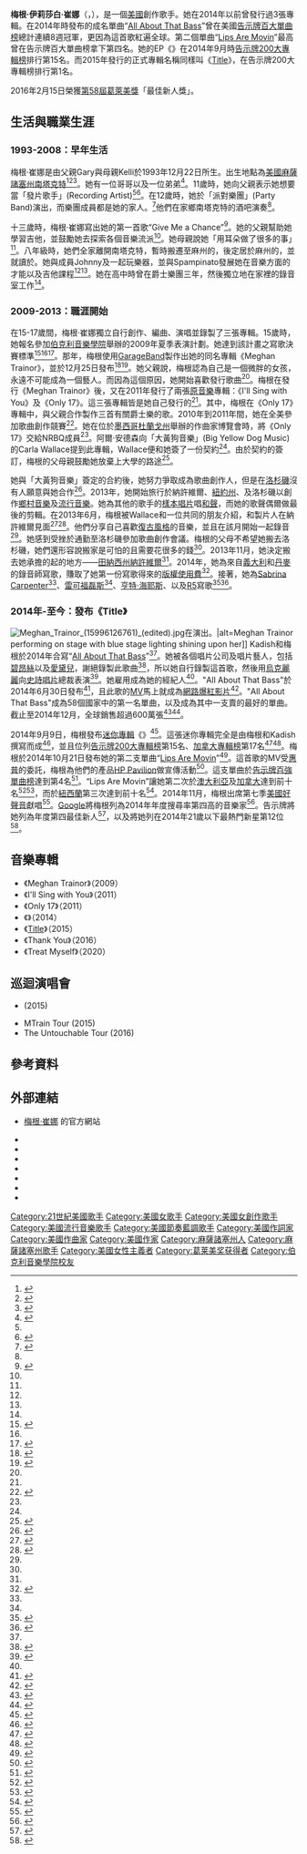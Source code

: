 {{noteTA
|G1=Show
|G2=Music
|G3=Movie
|G4=TV
|T=zh-cn:梅根·特雷纳; zh-tw:梅根·崔娜
|1=zh-cn:梅根·特雷纳; zh-tw:梅根·崔娜
|2=zh-cn:特雷纳; zh-tw:崔娜
|3=zh-tw:納許維爾;zh-cn:纳什维尔;zh-hk:納士維;
}}
{{藝人
| 姓名 = 梅根·崔娜<br/>Meghan Trainor
| 類型 = 女歌手
| 圖片 = Meghan Trainor in 2020.png
| 圖片簡介 = 2020年的梅根·崔娜
| 本名 = 
| 國籍 = {{USA}}
| 出生日期 = {{Birth date and age|year=1993|month=12|day=22}}
| 出生地點 = {{USA}}[[麻薩諸塞州|麻薩諸塞州]][[南塔克特|南塔克特]]
| 職業 = [[創作歌手|創作歌手]]
| 音樂類型 = {{hlist|[[Pop_music|流行]]|[[節奏藍調|節奏藍調]]}}
| 出道作 = “All About That Bass”
| 代表作 = “All About That Bass”<br/>“Lips Are Movin”<br/>“NO”
| 活躍年代 = 2013年-至今
| 配偶 = [[達洛·薩巴拉|達洛·薩巴拉]]（2018年結婚）
| children = 1
| 唱片公司 = [[史詩唱片|史詩唱片]]
| 網站 = {{URL|meghan-trainor.com}}
| 出生名 = Meghan Elizabeth Trainor<br>梅根·伊莉莎白·崔娜
| grammyawards = {{Awards|award=[[葛萊美獎最佳新人|最佳新人]]|year=2016年}}
}}
'''梅根·伊莉莎白·崔娜'''（{{lang|en|Meghan Elizabeth Trainor}}，{{bd|1993年|12月22日|}}），是一個[[美國|美國]]創作歌手。她在2014年以前曾發行過3張專輯。在2014年時發布的成名單曲“[[All_About_That_Bass|All About That Bass]]”曾在美國[[告示牌百大單曲榜|告示牌百大單曲榜]]總計連續8週冠軍，更因為這首歌紅遍全球。第二個單曲“[[唇唇欲动_(梅根·崔娜歌曲)|Lips Are Movin]]”最高曾在告示牌百大單曲榜拿下第四名。她的EP《{{le|Title (EP)|Title (EP)|Title}}》在2014年9月時[[告示牌200大專輯榜|告示牌200大專輯榜]]排行第15名。而2015年發行的正式專輯名稱同樣叫《[[Title|Title]]》，在告示牌200大專輯榜排行第1名。

2016年2月15日榮獲[[第58屆葛萊美獎|第58屆葛萊美獎]]「最佳新人獎」。

== 生活與職業生涯 ==
=== 1993-2008：早年生活 ===
梅根·崔娜是由父親Gary與母親Kelli於1993年12月22日所生。出生地點為[[美國|美國]][[麻薩諸塞州|麻薩諸塞州]][[南塔克特|南塔克特]]<ref name="All Music bio">{{cite web | url=http://www.allmusic.com/artist/meghan-trainor-mn0002811293/biography | title=Meghan Trainor Artist Biography by Mark Deming | publisher=All Music | accessdate=2015-04-22 | archive-date=2019-03-31 | archive-url=https://web.archive.org/web/20190331181435/https://www.allmusic.com/artist/meghan-trainor-mn0002811293/biography | dead-url=no }}</ref><ref name="billboard bio">{{cite web | url=http://www.billboard.com/artist/6155878/meghan-trainor/biography | title=Meghan Trainor Biography | publisher=Billboard Magazine | accessdate=2015-04-22 | author=Mark Deming | archive-date=2015-04-20 | archive-url=https://web.archive.org/web/20150420005129/http://www.billboard.com/artist/6155878/meghan-trainor/biography | dead-url=no }}</ref><ref name="DS">{{cite web|author=Exley, Peter|url=http://www.digitalspy.co.uk/showbiz/feature/a601935/10-things-about-meghan-trainor.html#~oZxqAy8kUdvt6Z|title=10 Things About... Meghan Trainor|publisher=[[Digital_Spy|Digital Spy]]. [[Hearst_Magazines_UK|Hearst Magazines UK]]|date=2014-10-20|accessdate=2014-12-26|archive-date=2014-12-24|archive-url=https://web.archive.org/web/20141224041815/http://www.digitalspy.co.uk/showbiz/feature/a601935/10-things-about-meghan-trainor.html#~oZxqAy8kUdvt6Z|dead-url=no}}</ref>。她有一位哥哥以及一位弟弟<ref name="Jim Sullivan">{{cite news|author=Sullivan, Jim|url=http://www.capecodtimes.com/article/20140830/ENTERTAIN/140829518?template=printart|title=Meghan Trainor hits big time with 'All About That Bass'|work=[[Cape_Cod_Times|Cape Cod Times]]|publisher=[[Local_Media_Group|Local Media Group]]|date=2014-08-30|accessdate=2014-12-25|archive-date=2014-12-25|archive-url=https://web.archive.org/web/20141225021049/http://www.capecodtimes.com/article/20140830/ENTERTAIN/140829518?template=printart|dead-url=no}}</ref>。11歲時，她向父親表示她想要當「發片歌手」(Recording Artist)<ref name="Jim Sullivan"/><ref name="Glamour">{{cite news|author=Eidell, Lynsey|url=http://www.glamour.com/entertainment/blogs/obsessed/2014/09/meghan-trainor-all-about-that-bass-video|title=Meghan Trainor|work=[[Glamour_(magazine)|Glamour]]|publisher=[[Condé_Nast_Publications|Condé Nast Publications]]|date=2014-09-05|accessdate=2014-12-26|archive-date=2014-12-24|archive-url=https://web.archive.org/web/20141224055037/http://www.glamour.com/entertainment/blogs/obsessed/2014/09/meghan-trainor-all-about-that-bass-video|dead-url=no}}</ref>。在12歲時，她於「派對樂團」(Party Band)演出，而樂團成員都是她的家人。<ref name="Boston Globe">{{cite news|author=Sullivan, James|url=http://www.bostonglobe.com/lifestyle/style/2014/09/16/all-about-nantucket-meghan-trainor/hBHcLNeJ5u1cj97XzXXcoO/story.html|title=All About Nantucket's Meghan Trainor|work=[[The_Boston_Globe|The Boston Globe]]|date=2014-09-16|accessdate=2014-12-25|archive-date=2014-12-13|archive-url=https://web.archive.org/web/20141213130525/http://www.bostonglobe.com/lifestyle/style/2014/09/16/all-about-nantucket-meghan-trainor/hBHcLNeJ5u1cj97XzXXcoO/story.html|dead-url=no}}</ref>他們在家鄉南塔克特的酒吧演奏{{le|索卡音樂|Soca music}}<ref name="Glamour"/>。

十三歲時，梅根·崔娜寫出她的第一首歌“Give Me a Chance”<ref name="Rolling Stone">{{cite news|author=Edwards, Gavin|url=http://www.rollingstone.com/music/features/how-meghan-trainor-became-2014s-most-unlikely-pop-star-20141027|title=Meghan Trainor on How She Became 2014's Most Unlikely Pop Star|work=[[Rolling_Stone|Rolling Stone]]|publisher=[[Jann_Wenner|Jann Wenner]]|date=2014-10-27|accessdate=2014-12-25|archive-date=2014-12-23|archive-url=https://web.archive.org/web/20141223202232/http://www.rollingstone.com/music/features/how-meghan-trainor-became-2014s-most-unlikely-pop-star-20141027|dead-url=no}}</ref>。她的父親幫助她學習吉他，並鼓勵她去探索各個音樂流派<ref name="Jim Sullivan"/>。她母親說她「用耳朵做了很多的事」<ref name="Jim Sullivan"/>。八年級時，她們全家離開南塔克特，暫時搬遷至麻州的{{le|奧良(麻州)|Orleans, Massachusetts|奧良}}，後定居於麻州的{{le|北埃斯罕|North Eastham, Massachusetts|北埃斯罕}}，並就讀於{{le|瑙塞特地方高中|Nauset Regional High School}}。她與{{le|NRBQ|NRBQ}}成員Johnny及{{le|Joey Spampinato|Joey Spampinato}}一起玩樂器，並與Spampinato發展她在音樂方面的才能以及吉他課程<ref name="Jim Sullivan"/><ref name="Boston Globe"/>。她在高中時曾在爵士樂團三年，然後獨立地在家裡的錄音室工作<ref name="Jim Sullivan"/>。

=== 2009-2013：職涯開始 ===
在15-17歲間，梅根·崔娜獨立自行創作、編曲、演唱並錄製了三張專輯。15歲時，她報名參加[[伯克利音樂學院|伯克利音樂學院]]舉辦的2009年夏季表演計劃。她達到該計畫之寫歌決賽標準<ref name="berklee">{{cite web | url=https://www.berklee.edu/news/meghan-trainor | title=Meghan Trainor, Former Berklee Summer Student, Conquers Charts | publisher=Berklee College of Music | date=2014-11-20 | accessdate=2015-04-22 | author=Kimberly Ashton | archive-date=2015-05-18 | archive-url=https://web.archive.org/web/20150518170621/https://www.berklee.edu/news/meghan-trainor | dead-url=no }}</ref><ref name="Jim Sullivan"/><ref name="Billboard">{{cite news|author=Deming, Mark|url=http://www.billboard.com/artist/6155878/meghan-trainor/biography|title=Meghan Trainor – Biography|work=[[告示牌_(雜誌)|Billboard]]|publisher=[[Prometheus_Global_Media|Prometheus Global Media]]|accessdate=2014-12-25|archive-date=2014-12-13|archive-url=https://web.archive.org/web/20141213044553/http://www.billboard.com/artist/6155878/meghan-trainor/biography|dead-url=no}}</ref>。那年，梅根使用[[GarageBand|GarageBand]]製作出她的同名專輯《Meghan Trainor》，並於12月25日發布<ref name="MReg">{{cite web|url=http://itunes.apple.com/us/album/meghan-trainor/id348580749|title=iTunes – Music – Meghan Trainor by Meghan Trainor|publisher=[[Apple_Inc.|Apple Inc.]]|accessdate=2015-04-13|deadurl=yes|archiveurl=https://web.archive.org/web/20120505102313/http://itunes.apple.com/us/album/meghan-trainor/id348580749|archivedate=2012-05-05}}</ref><ref name="Radio.com">{{cite web|author=Carlin, Shannon|url=http://radio.com/2014/07/31/meghan-trainor-interview-all-about-that-bass-new-music-to-know/|title=New Music To Know: Meghan Trainor Doesn't Care if You're Ready For This Jelly|publisher=[[CBS_Radio|CBS Radio]]. [[CBS公司|CBS公司]]|date=2014-07-31|accessdate=2014-12-27|deadurl=yes|archiveurl=https://web.archive.org/web/20140819075822/http://radio.com/2014/07/31/meghan-trainor-interview-all-about-that-bass-new-music-to-know/|archivedate=2014年8月19日|df=}}</ref>。她父親說，梅根認為自己是一個微胖的女孩，永遠不可能成為一個藝人。而因為這個原因，她開始喜歡發行歌曲<ref name="Boston Globe"/>。梅根在發行《Meghan Trainor》後，又在2011年發行了兩張[[原音樂|原音樂]]專輯：《I'll Sing with You》及《Only 17》。這三張專輯皆是她自己發行的<ref name="Billboard"/>。其中，梅根在《Only 17》專輯中，與父親合作製作三首有關爵士樂的歌。2010年到2011年間，她在全美參加歌曲創作競賽<ref>{{cite web|url=http://www.durango-songwriters-expo.com/17-year-old-singersongwriterproducer-meghan-trainor.html|title=17 year old singer/songwriter/producer, Meghan Trainor|publisher=Durango Songwriters Expo|accessdate=2014-12-26|archive-url=https://web.archive.org/web/20150106063153/http://www.durango-songwriters-expo.com/17-year-old-singersongwriterproducer-meghan-trainor.html|archive-date=2015-01-06|dead-url=yes}}</ref>。她在位於[[墨西哥|墨西哥]][[杜蘭戈州|杜蘭戈州]]舉辦的作曲家博覽會時，將《Only 17》交給NRBQ成員{{le|Al Anderson (NRBQ)|阿爾·安德森|阿爾·安德森}}<ref name="Jim Sullivan"/>。阿爾·安德森向「大黃狗音樂」(Big Yellow Dog Music)的Carla Wallace提到此專輯，Wallace便和她簽了一份契約<ref name="DS"/>。由於契約的簽訂，梅根的父母親鼓勵她放棄上大學的路途<ref name="Feminism">{{cite news|author=Hampp, Andrew|url=http://www.billboard.com/articles/news/6259143/meghan-trainor-interview-all-about-that-bass-embracing-body|title=Meghan Trainor: 'I Don't Consider Myself a Feminist'|work=Billboard|publisher=Prometheus Global Media|date=2014-09-22|accessdate=2014-12-30|archive-date=2015-06-09|archive-url=https://web.archive.org/web/20150609064955/http://www.billboard.com/articles/news/6259143/meghan-trainor-interview-all-about-that-bass-embracing-body|dead-url=no}}</ref>。

她與「大黃狗音樂」簽定的合約後，她努力爭取成為歌曲創作人，但是在[[洛杉磯|洛杉磯]]沒有人願意與她合作<ref>{{cite news|author=Lipshutz, Jason|url=http://www.billboard.com/articles/columns/pop-shop/6386035/meghan-trainor-meeting-taylor-swift-at-the-grammys|title=Meghan Trainor Wants To Meet Taylor Swift at the Grammys|work=Billboard|publisher=Prometheus Global Media|date=2014-12-08|accessdate=2014-12-29|archive-date=2014-12-28|archive-url=https://web.archive.org/web/20141228181409/http://www.billboard.com/articles/columns/pop-shop/6386035/meghan-trainor-meeting-taylor-swift-at-the-grammys|dead-url=no}}</ref>。2013年，她開始旅行於納許維爾、[[紐約州|紐約州]]、及洛杉磯以創作[[鄉村音樂|鄉村音樂]]及[[流行_(音樂類型)|流行音樂]]。她為其他的歌手的[[樣本唱片|樣本唱片]]唱[[和聲|和聲]]，而她的歌聲偶爾做最後的剪輯。在2013年6月，梅根被Wallace和一位共同的朋友介紹，和製片人{{le|Kevin Kadish|Kevin Kadish}}在納許維爾見面<ref name="Cape Cod Times">{{cite news|author=Sullivan, Jim|url=http://www.capecodtimes.com/article/20140830/ENTERTAIN/140829518|title=Meghan Trainor hits big time with 'All About That Bass'|work=[[Cape_Cod_Times|Cape Cod Times]]|date=2014-08-30|accessdate=2015-06-02|archive-date=2015-05-29|archive-url=https://web.archive.org/web/20150529082618/http://www.capecodtimes.com/article/20140830/ENTERTAIN/140829518|dead-url=no}}</ref><ref name="Songwriter Universe">{{cite web|author=Kawashima, Dan|url=http://www.songwriteruniverse.com/kevin-kadish-interview-2014.htm|title=Kevin Kadish Co-Writes & Produces 'All About That Bass'|publisher=Songwriter Universe|date=2014-11-06|accessdate=2015-06-08|archive-date=2015-06-10|archive-url=https://web.archive.org/web/20150610030801/http://www.songwriteruniverse.com/kevin-kadish-interview-2014.htm|dead-url=no}}</ref>。他們分享自己喜歡[[復古風格|復古風格]]的音樂，並且在該月開始一起錄音<ref name="Songwriter Universe"/>。她感到受挫於通勤至洛杉磯參加歌曲創作會議。梅根的父母不希望她搬去洛杉磯，她們還形容說搬家是可怕的且需要花很多的錢<ref name="Jim Sullivan"/>。2013年11月，她決定搬去她承擔的起的地方——[[田納西州|田納西州]][[納許維爾|納許維爾]]<ref name="Jim Sullivan"/>。2014年，她為來自[[義大利|義大利]]和[[丹麥|丹麥]]的錄音師寫歌，賺取了她第一份寫歌得來的[[版稅|版權使用費]]<ref name="Popjustice">{{cite web|author=Robinson, Peter|url=http://www.popjustice.com/interviewsandfeatures/meghan-trainor-interview/129943/|title=Meghan Trainor interview: 'I didn't realise the world would be calling me within five weeks'|publisher=[[Popjustice|Popjustice]]. [[Peter_Robinson_(journalist)|Peter Robinson]]|date=2014-08-18|accessdate=2014-12-26|archive-date=2015-06-12|archive-url=https://web.archive.org/web/20150612175329/http://www.popjustice.com/interviewsandfeatures/meghan-trainor-interview/129943/|dead-url=no}}</ref>。接著，她為[[Sabrina_Carpenter|Sabrina Carpenter]]<ref name="DS"/>、[[雷可福磊斯|雷可福磊斯]]<ref name="Jim Sullivan"/>、[[亨特·海耶斯|亨特·海耶斯]]、以及[[R5|R5]]寫歌<ref>{{cite news|author=Elletson, Grace|url=http://www.capecodtimes.com/article/20141104/CCOLBARKER/141109884/101083?template=printart|title=High visibility: Meghan Trainor to sing at County music awards|work=Cape Cod Times|publisher=Local Media Group|date=2014-11-04|accessdate=2014-12-25|archive-date=2014-12-25|archive-url=https://web.archive.org/web/20141225020706/http://www.capecodtimes.com/article/20141104/CCOLBARKER/141109884/101083?template=printart|dead-url=no}}</ref><ref>{{cite news|author=Duboff, Josh|url=http://www.vanityfair.com/vf-hollywood/2014/10/beyonce-all-about-that-bass-meghan-trainor|title=Beyoncé Passed on Meghan Trainor's 'All About That Bass'|work=[[Vanity_Fair_(magazine)|Vanity Fair]]|publisher=[[Condé_Nast|Condé Nast]]|date=2014-10-07|accessdate=2014-12-26|archive-date=2014-12-22|archive-url=https://web.archive.org/web/20141222015626/http://www.vanityfair.com/vf-hollywood/2014/10/beyonce-all-about-that-bass-meghan-trainor|dead-url=no}}</ref>。
=== 2014年-至今：發布《Title》 ===

[[File:Meghan_Trainor_(15996126761)_(edited).jpg|thumb]]在{{le|2014年叮噹球巡迴演唱會|Jingle Ball Tour 2014}}演出。|alt=Meghan Trainor performing on stage with blue stage lighting shining upon her]]
Kadish和梅根於2014年合寫“[[All_About_That_Bass|All About That Bass]]”<ref name="Rolling Stone"/>。她被各個唱片公司及唱片藝人，包括[[碧昂絲·諾利斯|碧昂絲]]以及[[愛黛兒|愛黛兒]]，謝絕錄製此歌曲<ref name="Digital Spy">{{cite web|author=Exley, Peter|url=http://m.digitalspy.co.uk/showbiz/feature/a601935/10-things-about-meghan-trainor.html#~pevFXR5eKmSYL2|title=10 things about... Meghan Trainor|publisher=[[Digital_Spy|Digital Spy]]|date=2014-10-20|accessdate=2015-06-03|deadurl=yes|archiveurl=https://web.archive.org/web/20150701174945/http://m.digitalspy.co.uk/showbiz/feature/a601935/10-things-about-meghan-trainor.html#~pevFXR5eKmSYL2|archivedate=2015年7月1日|df=}}</ref>，所以她自行錄製這首歌，然後用[[烏克麗麗|烏克麗麗]]向[[史詩唱片|史詩唱片]]總裁{{le|L.A. Reid|L.A. Reid}}表演<ref name="Gary">{{cite news|author=Trust, Gary|url=http://www.billboard.com/articles/columns/chart-beat/6191069/meghan-trainor-on-all-about-that-bass-its-about-loving-your-body|title=Meghan Trainor On 'All About That Bass': It's About 'Loving Your Body ... And Your Booty' (Q&A)|work=Billboard|publisher=Prometheus Global Media|date=2014-07-29|accessdate=2014-12-26|archive-date=2014-12-19|archive-url=https://web.archive.org/web/20141219070729/http://www.billboard.com/articles/columns/chart-beat/6191069/meghan-trainor-on-all-about-that-bass-its-about-loving-your-body|dead-url=no}}</ref>。她雇用{{le|Troy Carter|Troy Carter (music industry)}}成為她的經紀人<ref name="Feminism"/>。"All About That Bass"於2014年6月30日發布<ref name="Aus1">{{cite web|url=http://at.7digital.com/artist/meghan-trainor/release/all-about-that-bass|title=All About That Bass|publisher=[[7digital|7digital]] (AT) (in German)|accessdate=2014-11-27|archiveurl=https://web.archive.org/web/20141208150852/https://at.7digital.com/artist/meghan-trainor/release/all-about-that-bass|archivedate=2014-12-08|deadurl=yes}}</ref>，且此歌的[[音樂影片|MV]]馬上就成為[[網路爆紅短片|網路爆紅影片]]<ref name="Miles Raymer">{{cite news|author=Raymer, Miles|url=http://music-mix.ew.com/2014/08/01/meghan-trainor-all-about-that-bass/|title=Pop phenomenon Meghan Trainor talks her viral hit 'All About That Bass'|work=Entertainment Weekly|publisher=Time Inc.|date=2014-08-01|accessdate=2014-12-26|archive-date=2015-01-14|archive-url=https://web.archive.org/web/20150114072023/http://music-mix.ew.com/2014/08/01/meghan-trainor-all-about-that-bass/|dead-url=no}}</ref>。"All About That Bass"成為58個國家中的第一名單曲，以及成為其中一支賣的最好的單曲。截止至2014年12月，全球銷售超過600萬張<ref name="Source">{{cite news|url=http://thesource.com/2014/11/04/meghan-trainer-announces-her-2015-north-american-that-bass-tour/|title=Meghan Trainor Announces Her 2015 North American 'That Bass Tour'|work=[[The_Source_(magazine)|The Source]]|publisher=The NorthStar Group|date=2014-11-04|accessdate=2014-12-23|archive-date=2014-11-14|archive-url=https://web.archive.org/web/20141114090841/http://thesource.com/2014/11/04/meghan-trainer-announces-her-2015-north-american-that-bass-tour/|dead-url=no}}</ref><ref>{{cite web|url=http://www.worldmusicawards.com/index.php/news/gods-all-those-asian-girl-groups-akb-48-landing-their-18th-world-no1-single-week/|title=The Gods Of All Those Asian Girl Groups, AKB 48, Landing Their 18th World No.1 Single Of The Week!|publisher=[[World_Music_Awards|World Music Awards]]|date=2014-12-06|accessdate=2014-12-06|archive-date=2014-12-13|archive-url=https://web.archive.org/web/20141213012342/http://www.worldmusicawards.com/index.php/news/gods-all-those-asian-girl-groups-akb-48-landing-their-18th-world-no1-single-week/|dead-url=no}}</ref>。

2014年9月9日，梅根發布[[迷你專輯|迷你專輯]]《{{le|Title (EP)|Title (EP)|Title}}》<ref>{{cite web|url=https://itunes.apple.com/us/album/title-ep/id914382826|title=Title – EP by Meghan Trainor|publisher=iTunes Store (US). Apple Inc.|accessdate=2014-10-03|archiveurl=https://web.archive.org/web/20141003042322/https://itunes.apple.com/us/album/title-ep/id914382826|archivedate=2014-10-03|deadurl=yes}}</ref>。這張迷你專輯完全是由梅根和Kadish撰寫而成<ref name="LinerNotes">{{cite AV media notes|title=[[Title_(EP)|Title (EP)]]|others=Meghan Trainor|year=2014|type=CD|publisher=[[Epic_Records|Epic Records]]|id=}}</ref>，並且位列[[告示牌200大專輯榜|告示牌200大專輯榜]]第15名、[[加拿大專輯榜|加拿大專輯榜]]第17名<ref>{{cite web|url={{BillboardURLbyName|artist=Meghan Trainor|chart=Billboard 200}}|title=Billboard 200|work=Billboard|publisher=Prometheus Global Media|accessdate=2014-09-18}}</ref><ref>{{cite web|url={{BillboardURLbyName|artist=Meghan Trainor|chart=Canadian Albums}}|title=Canadian Albums|work=Billboard|publisher=Prometheus Global Media|date= |accessdate=2014-12-17}}</ref>。梅根於2014年10月21日發布她的第二支單曲“[[Lips_Are_Movin|Lips Are Movin]]”<ref name="AUT">{{cite web|url=https://at.7digital.com/artist/meghan-trainor/release/lips-are-movin/|title=Lips Are Movin (2014)|publisher=7digital (AT) (in German)|accessdate=2014-12-18|archiveurl=https://web.archive.org/web/20141218090415/https://at.7digital.com/artist/meghan-trainor/release/lips-are-movin/|archivedate=2014-12-18|deadurl=yes}}</ref>。這首歌的MV受[[惠普|惠普]]的委託，梅根為他們的產品[[HP_Pavilion|HP Pavilion]]做宣傳活動<ref name="Canadian Business">{{cite news|author=Cowan, James|url=http://www.canadianbusiness.com/innovation/meghan-trainor-neil-gaiman-and-the-art-of-commerce/|title=Meghan Trainor's 'Lips are Movin' and the art of corporate patronage|work=[[Canadian_Business|Canadian Business]]|publisher=[[Rogers_Media|Rogers Media]]|date=2014-11-21|accessdate=2014-12-15|archive-date=2014-12-17|archive-url=https://web.archive.org/web/20141217104638/http://www.canadianbusiness.com/innovation/meghan-trainor-neil-gaiman-and-the-art-of-commerce/|dead-url=no}}</ref>。這支單曲於[[告示牌百強單曲榜|告示牌百強單曲榜]]達到第4名<ref name="hot100">{{cite journal|url=http://www.billboard.com/artist/6155878/Meghan+Trainor/chart?f=379|title=Meghan Trainor – Chart history: The Hot 100|accessdate=2014-12-18|magazine=Billboard|publisher=Prometheus Global Media|journal=|archive-date=2015-01-23|archive-url=https://web.archive.org/web/20150123051130/http://www.billboard.com/artist/6155878/Meghan+Trainor/chart?f=379|dead-url=no}}</ref>。“Lips Are Movin”讓她第二次於[[澳大利亞|澳大利亞]]及[[加拿大|加拿大]]達到前十名<ref>{{cite web|url=http://australian-charts.com/showinterpret.asp?interpret=Meghan+Trainor|title=Australian Discography Meghan Trainor|publisher=Australiancharts. Hung Medien|accessdate=2014-12-18|archive-date=2014-10-10|archive-url=https://web.archive.org/web/20141010162602/http://www.australian-charts.com/showinterpret.asp?interpret=Meghan+Trainor|dead-url=no}}</ref><ref>{{cite journal|url=http://www.billboard.com/artist/6155878/Meghan%2BTrainor/chart?f=793|title=Meghan Trainor – Chart history: Billboard Canadian Hot 100|accessdate=2014-12-18|magazine=Billboard|publisher=Prometheus Global Media|journal=|archive-date=2014-12-28|archive-url=https://web.archive.org/web/20141228234632/http://www.billboard.com/artist/6155878/Meghan+Trainor/chart?f=793|dead-url=no}}</ref>，而於[[紐西蘭|紐西蘭]]第三次達到前十名<ref>{{cite web|url=http://charts.org.nz/showinterpret.asp?interpret=Meghan+Trainor|title=New Zealand Discography Meghan Trainor|publisher=Charts.org.nz. Hung Medien|accessdate=2014-12-18|archive-date=2015-01-22|archive-url=https://web.archive.org/web/20150122055925/http://charts.org.nz/showinterpret.asp?interpret=Meghan+Trainor|dead-url=no}}</ref>。2014年11月，梅根出席第七季[[美國好聲音|美國好聲音]]獻唱<ref>{{cite web|author=Lee, Amy|url=http://www.hollywoodreporter.com/live-feed/voice-adds-diana-ross-meghan-750131|title='The Voice' Adds Diana Ross, Meghan Trainor as Guest Advisors, Introduces Wildcard Slot|work=[[The_Hollywood_Reporter|The Hollywood Reporter]]|publisher=Prometheus Global Media|date=2014-11-18|accessdate=2014-12-18|archive-date=2014-11-22|archive-url=https://web.archive.org/web/20141122071151/http://www.hollywoodreporter.com/live-feed/voice-adds-diana-ross-meghan-750131|dead-url=no}}</ref>。[[Google|Google]]將梅根列為2014年年度搜尋率第四高的音樂家<ref>{{cite news|author=Schneider, Marc|url=http://www.billboard.com/articles/business/6406523/google-year-search-lists-trending-artists-iggy-azalea-lorde-solange|title=Google's 'Year In Search' Features Iggy Azalea, Lorde, Solange, Kim Kardashian|work=Billboard|publisher=Prometheus Global Media|date=2014-12-16|accessdate=2014-12-29|archive-date=2014-12-30|archive-url=https://web.archive.org/web/20141230025258/http://www.billboard.com/articles/business/6406523/google-year-search-lists-trending-artists-iggy-azalea-lorde-solange|dead-url=no}}</ref>。告示牌將她列為年度第四最佳新人<ref>{{cite news|author=Caulfield, Keith|url=http://www.billboard.com/articles/events/year-in-music-2014/6386043/the-year-in-pop-2014-one-direction-frozen-pharrell|title=The Year in Pop 2014|work=Billboard|publisher=Prometheus Global Media|date=2014-12-09|accessdate=2014-12-29|archive-date=2015-01-03|archive-url=https://web.archive.org/web/20150103223837/http://www.billboard.com/articles/events/year-in-music-2014/6386043/the-year-in-pop-2014-one-direction-frozen-pharrell|dead-url=no}}</ref>，以及將她列在2014年21歲以下最熱門新星第12位<ref>{{cite news|author=Staff, Billboard|url=http://www.billboard.com/articles/21-under-21/6259308/21-under-21-2014-lorde-bieber-mahone-garrix-5-seconds-summer|title=21 Under 21 2014: Music's Hottest Young Stars|work=Billboard|publisher=Prometheus Global Media|date=2014-09-24|accessdate=2014-12-30|archive-date=2014-12-29|archive-url=https://web.archive.org/web/20141229091403/http://www.billboard.com/articles/21-under-21/6259308/21-under-21-2014-lorde-bieber-mahone-garrix-5-seconds-summer|dead-url=no}}</ref>。


== 音樂專輯 ==
*《Meghan Trainor》（2009）
*《I'll Sing with You》（2011）
*《Only 17》（2011）
*《{{le|Title (EP)|Title (EP)}}》（2014）
*《[[Title|Title]]》（2015）
*《Thank You》（2016）
*《Treat Myself》（2020）

== 巡迴演唱會 ==
*{{link-en|That Bass Tour|That Bass Tour}} (2015)
*MTrain Tour (2015)
*The Untouchable Tour (2016)

== 參考資料 ==
{{reflist|30em}}

== 外部連結 ==
{{sisterlinks|d=Q17403494|n=no|v=no|voy=no|b=no|species=no|m=no|mw=no|s=no|wikt=no|commons=Category:Meghan Trainor}}
* {{en}}[http://meghan-trainor.com/ 梅根·崔娜] {{Wayback|url=http://meghan-trainor.com/ |date=20150424024736 }}的官方網站
* {{en}}{{Twitter|Meghan_Trainor}}
* {{en}}{{Facebook|meghantrainorsongs}}
* {{en}}{{instagram|meghan_trainor}}
* {{en}}{{Allmusic | id= meghan-trainor-mn0002811293}}
* {{en}}{{IMDb name|6574838}}
* {{en}}{{YouTube|user=MeghanTrainorVEVO|梅根·崔娜}}
* {{en}}{{Discogs artist|Meghan Trainor}}
{{authority control}}
{{DEFAULTSORT:Trainor, Meghan Elizabeth}}
[[Category:21世紀美國歌手|Category:21世紀美國歌手]]
[[Category:美國女歌手|Category:美國女歌手]]
[[Category:美國女創作歌手|Category:美國女創作歌手]]
[[Category:美國流行音樂歌手|Category:美國流行音樂歌手]]
[[Category:美國節奏藍調歌手|Category:美國節奏藍調歌手]]
[[Category:美國作詞家|Category:美國作詞家]]
[[Category:美國作曲家|Category:美國作曲家]]
[[Category:美國作家|Category:美國作家]]
[[Category:麻薩諸塞州人|Category:麻薩諸塞州人]]
[[Category:麻薩諸塞州歌手|Category:麻薩諸塞州歌手]]
[[Category:美國女性主義者|Category:美國女性主義者]]
[[Category:葛莱美奖获得者|Category:葛莱美奖获得者]]
[[Category:伯克利音樂學院校友|Category:伯克利音樂學院校友]]
